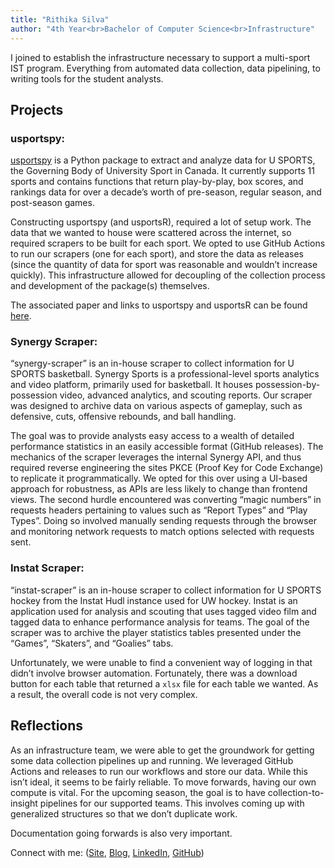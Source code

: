 ```yaml
---
title: "Rithika Silva"
author: "4th Year<br>Bachelor of Computer Science<br>Infrastructure"
---
```


<!-- ## Rithika Silva, 4th Year Bachelor of Computer Science, Infrastructure Developer -->

I joined to establish the infrastructure necessary to support a multi-sport IST program. Everything from automated data collection, data pipelining, to writing tools for the student analysts.

## Projects

### usportspy:

[usportspy](https://github.com/uwaggs/usportspy){target="_blank"} is a Python package to extract and analyze data for U SPORTS, the Governing Body of University Sport in Canada. It currently supports 11 sports and contains functions that return play-by-play, box scores, and rankings data for over a decade's worth of pre-season, regular season, and post-season games.

Constructing usportspy (and usportsR), required a lot of setup work. The data that we wanted to house were scattered across the internet, so required scrapers to be built for each sport. We opted to use GitHub Actions to run our scrapers (one for each sport), and store the data as releases (since the quantity of data for sport was reasonable and wouldn't increase quickly). This infrastructure allowed for decoupling of the collection process and development of the package(s) themselves.

The associated paper and links to usportspy and usportsR can be found [here](https://github.com/uwaggs/USPORTS-Packages-Paper).

### Synergy Scraper:

"synergy-scraper" is an in-house scraper to collect information for U SPORTS basketball. Synergy Sports is a professional-level sports analytics and video platform, primarily used for basketball. It houses possession-by-possession video, advanced analytics, and scouting reports. Our scraper was designed to archive data on various aspects of gameplay, such as defensive, cuts, offensive rebounds, and ball handling.

The goal was to provide analysts easy access to a wealth of detailed performance statistics in an easily accessible format (GitHub releases). The mechanics of the scraper leverages the internal Synergy API, and thus required reverse engineering the sites PKCE (Proof Key for Code Exchange) to replicate it programmatically. We opted for this over using a UI-based approach for robustness, as APIs are less likely to change than frontend views. The second hurdle encountered was converting "magic numbers" in requests headers pertaining to values such as "Report Types" and "Play Types". Doing so involved manually sending requests through the browser and monitoring network requests to match options selected with requests sent.

### Instat Scraper:

"instat-scraper" is an in-house scraper to collect information for U SPORTS hockey from the Instat Hudl instance used for UW hockey. Instat is an application used for analysis and scouting that uses tagged video film and tagged data to enhance performance analysis for teams. The goal of the scraper was to archive the player statistics tables presented under the "Games", "Skaters", and "Goalies" tabs.

Unfortunately, we were unable to find a convenient way of logging in that didn't involve browser automation. Fortunately, there was a download button for each table that returned a `xlsx` file for each table we wanted. As a result, the overall code is not very complex.

## Reflections

As an infrastructure team, we were able to get the groundwork for getting some data collection pipelines up and running. We leveraged GitHub Actions and releases to run our workflows and store our data. While this isn't ideal, it seems to be fairly reliable. To move forwards, having our own compute is vital. For the upcoming season, the goal is to have collection-to-insight pipelines for our supported teams. This involves coming up with generalized structures so that we don't duplicate work.

Documentation going forwards is also very important.

Connect with me: ([Site](https://rithikasilva.ca/), [Blog](https://rithikasilva.ca/b.log-/), [LinkedIn](https://ca.linkedin.com/in/rithika-silva-861b0818a), [GitHub](https://github.com/rithikasilva))
